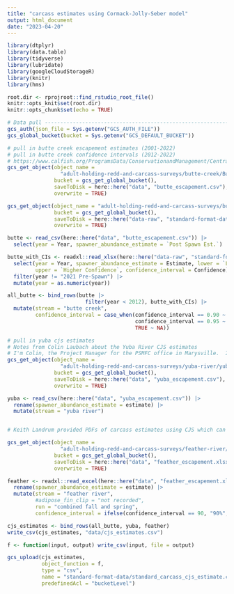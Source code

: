 ```yaml
---
title: "carcass estimates using Cormack-Jolly-Seber model"
output: html_document
date: "2023-04-20"
---
```


```r
library(dtplyr)
library(data.table)
library(tidyverse)
library(lubridate)
library(googleCloudStorageR)
library(knitr)
library(hms)

root.dir <- rprojroot::find_rstudio_root_file()
knitr::opts_knit$set(root.dir)
knitr::opts_chunk$set(echo = TRUE)
```

```r
# Data pull ---------------------------------------------------------------
gcs_auth(json_file = Sys.getenv("GCS_AUTH_FILE"))
gcs_global_bucket(bucket = Sys.getenv("GCS_DEFAULT_BUCKET"))

# pull in butte creek escapement estimates (2001-2022)
# pull in butte creek confidence intervals (2012-2022)
# https://www.calfish.org/ProgramsData/ConservationandManagement/CentralValleyMonitoring/SacramentoValleyTributaryMonitoring/ButteCreek.aspx
gcs_get_object(object_name = 
                 "adult-holding-redd-and-carcass-surveys/butte-creek/Butte_Creek_Historic_Escapement.csv",
               bucket = gcs_get_global_bucket(),
               saveToDisk = here::here("data", "butte_escapement.csv"),
               overwrite = TRUE)

gcs_get_object(object_name = "adult-holding-redd-and-carcass-surveys/butte-creek/data-raw/Butte Creek Adult Escapment CJS Confidence Est.xlsx",
               bucket = gcs_get_global_bucket(),
               saveToDisk = here::here("data-raw", "standard-format-data-prep",  "butte_confidence_intervals.xlsx"),
               overwrite = TRUE)

butte <- read_csv(here::here("data", "butte_escapement.csv")) |> 
  select(year = Year, spawner_abundance_estimate = `Post Spawn Est.`)

butte_with_CIs <- readxl::read_xlsx(here::here("data-raw", "standard-format-data-prep", "butte_confidence_intervals.xlsx")) |> 
  select(year = Year, spawner_abundance_estimate = Estimate, lower = `Lower Confidence`,
         upper = `Higher Confidence`, confidence_interval = Confidence) |> 
  filter(year != "2021 Pre-Spawn") |>
  mutate(year = as.numeric(year))

all_butte <- bind_rows(butte |> 
                         filter(year < 2012), butte_with_CIs) |> 
  mutate(stream = "butte creek",
         confidence_interval = case_when(confidence_interval == 0.90 ~ "90%",
                                         confidence_interval == 0.95 ~ "95%",
                                         TRUE ~ NA))

# pull in yuba cjs estimates
# Notes from Colin Laubach about the Yuba River CJS estimates
# I'm Colin, the Project Manager for the PSMFC office in Marysville.  I began working for PSMFC in 2020 and stepped into the PM position last fall, so I'm still a little new to Escapement Survey data.  From what I could find, population estimation using the CJS model began in 2012, however I was only able to find old reports starting in 2014.  Between then and now there have been a handful of survey years where we did not recaptured sufficient carcasses to accurately run our CJS model, including last year and 2021.
gcs_get_object(object_name = 
                 "adult-holding-redd-and-carcass-surveys/yuba-river/yuba_cjs_estimates.csv",
               bucket = gcs_get_global_bucket(),
               saveToDisk = here::here("data", "yuba_escapement.csv"),
               overwrite = TRUE)

yuba <- read_csv(here::here("data", "yuba_escapement.csv")) |> 
  rename(spawner_abundance_estimate = estimate) |> 
  mutate(stream = "yuba river")


# Keith Landrum provided PDFs of carcass estimates using CJS which can be found in the google drive. In 2018 there was the Camp Fire and a lot of missing weeks. They used some interpolation methods - we chose the 5 year method.

gcs_get_object(object_name = 
                 "adult-holding-redd-and-carcass-surveys/feather-river/data-raw/carcass/cjs_estimates/feather_cjs_estimates.xlsx",
               bucket = gcs_get_global_bucket(),
               saveToDisk = here::here("data", "feather_escapement.xlsx"),
               overwrite = TRUE)

feather <- readxl::read_excel(here::here("data", "feather_escapement.xlsx")) |> 
  rename(spawner_abundance_estimate = estimate) |> 
  mutate(stream = "feather river",
         #adipose_fin_clip = "not recorded",
         run = "combined fall and spring",
         confidence_interval = ifelse(confidence_interval == 90, "90%", confidence_interval))
```

```r
cjs_estimates <- bind_rows(all_butte, yuba, feather)
write_csv(cjs_estimates, "data/cjs_estimates.csv")
```

```r
f <- function(input, output) write_csv(input, file = output)

gcs_upload(cjs_estimates,
           object_function = f,
           type = "csv",
           name = "standard-format-data/standard_carcass_cjs_estimate.csv",
           predefinedAcl = "bucketLevel")
```
